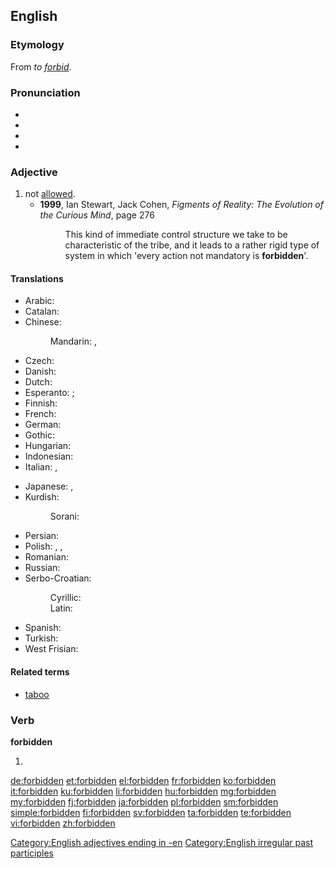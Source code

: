 ==English==
{{wikipedia}}

===Etymology===
From ''to [[forbid]]''.

===Pronunciation===
* {{IPA|/fɝˈbɪdən/}}
* {{audio|En-uk-forbidden.ogg|Audio (UK)}}
* {{rhymes|ɪdən}}
* {{audio|En-us-forbidden.ogg|Audio, US}}

===Adjective===
{{en-adj}}

# not [[allowed]].
#* '''1999''', Ian Stewart, Jack Cohen, ''Figments of Reality: The Evolution of the Curious Mind'', page 276
#*: This kind of immediate control structure we take to be characteristic of the tribe, and it leads to a rather rigid type of system in which 'every action not mandatory is '''forbidden''''.

====Translations====
{{trans-top|not allowed}}
* Arabic: {{t-|ar|ممنوع|tr=mamnuu`}}
* Catalan: {{t-|ca|prohibit|m}}
* Chinese:
*: Mandarin: {{t|cmn|被禁止|tr=bèi jìnzhǐ|sc=Hani}},  {{t-|cmn|禁止|tr=jìnzhǐ|sc=Hani}}
* Czech: {{t-|cs|zakázaný}}
* Danish: {{t-|da|forbudt}}
* Dutch: {{t+|nl|verboden}}
* Esperanto: {{t-|eo|malpermesa|xs=Esperanto}}; {{t-|eo|malpermesita|xs=Esperanto}}
* Finnish: {{t+|fi|kielletty}}
* French: {{t+|fr|interdit}}
* German: {{t+|de|verboten}}
* Gothic: {{tø|got|𐍆𐌰𐌿𐍂𐌱𐌹𐌿|tr=faurbiudaiþs|sc=Goth}}
* Hungarian: {{t+|hu|tilos}}
* Indonesian: {{t+|id|dilarang|xs=Indonesian}}
* Italian: {{t+|it|vietato}},  {{t+|it|proibito}}
{{trans-mid}}
* Japanese: {{t-|ja|禁じられた|tr=kinjirareta}},  {{t-|ja|禁止の|tr=kinshi-no}}
* Kurdish:
*: Sorani: {{t|ku|قه‌ده‌غه‌|tr=qadagha|sc=ku-Arab}}
* Persian: {{t+|fa|ممنوعه|sc=fa-Arab}}
* Polish: {{t-|pl|zabroniony|m}}, {{t+|pl|zakazany|m}}, {{t-|pl|wzbroniony|m}}
* Romanian: {{t-|ro|interzis}}
* Russian: {{t+|ru|запрещённый|tr=zapreščónnyj}}
* Serbo-Croatian:
*: Cyrillic: {{t|sh|забрањен|m|sc=Cyrl}}
*: Latin: {{t|sh|zabranjen|m}}
* Spanish: {{t+|es|prohibido|m}}
* Turkish: {{t+|tr|yasak}}
* West Frisian: {{t-|fy|ferbean|xs=West Frisian}}
{{trans-bottom}}

====Related terms====
* [[taboo]]

===Verb===
'''forbidden'''

# {{past participle of|forbid}}

[[Category:English adjectives ending in -en]]
[[Category:English irregular past participles]]

[[de:forbidden]]
[[et:forbidden]]
[[el:forbidden]]
[[fr:forbidden]]
[[ko:forbidden]]
[[it:forbidden]]
[[ku:forbidden]]
[[li:forbidden]]
[[hu:forbidden]]
[[mg:forbidden]]
[[my:forbidden]]
[[fj:forbidden]]
[[ja:forbidden]]
[[pl:forbidden]]
[[sm:forbidden]]
[[simple:forbidden]]
[[fi:forbidden]]
[[sv:forbidden]]
[[ta:forbidden]]
[[te:forbidden]]
[[vi:forbidden]]
[[zh:forbidden]]